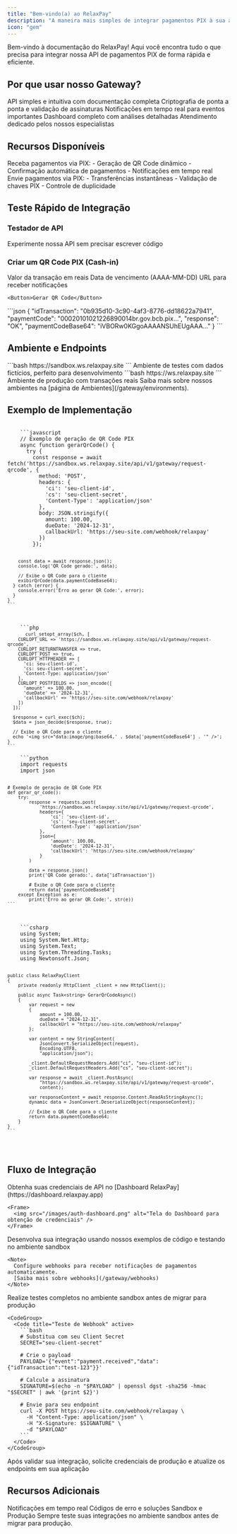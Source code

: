 ```yaml
---
title: "Bem-vindo(a) ao RelaxPay"
description: "A maneira mais simples de integrar pagamentos PIX à sua aplicação"
icon: "gem"
---
```


<Note>
  Bem-vindo à documentação do RelaxPay! Aqui você encontra tudo o que precisa para integrar nossa API de pagamentos PIX de forma rápida e eficiente.
</Note>

## Por que usar nosso Gateway?

<CardGroup cols={2}>
  <Card title="Integração Rápida" icon="bolt" color="#4CAF50" href="/gateway/authentication">
    API simples e intuitiva com documentação completa
  </Card>
  <Card title="Segurança" icon="shield" color="#2196F3" href="/gateway/environments">
    Criptografia de ponta a ponta e validação de assinaturas
  </Card>
  <Card title="Webhooks" icon="bell" color="#FFC107" href="/gateway/webhooks">
    Notificações em tempo real para eventos importantes
  </Card>
  <Card title="Monitoramento" icon="chart-line" color="#9C27B0">
    Dashboard completo com análises detalhadas
  </Card>
  <Card title="Suporte" icon="headset" color="#F44336">
    Atendimento dedicado pelos nossos especialistas
  </Card>
</CardGroup>

## Recursos Disponíveis

<CardGroup cols={2}>
  <Card title="PIX Cash-in" icon="arrow-down" color="#4CAF50" href="/gateway/pix-cash-in">
    Receba pagamentos via PIX:
    - Geração de QR Code dinâmico
    - Confirmação automática de pagamentos
    - Notificações em tempo real
  </Card>
  <Card title="PIX Cash-out" icon="arrow-up" color="#F44336" href="/gateway/pix-cash-out">
    Envie pagamentos via PIX:
    - Transferências instantâneas
    - Validação de chaves PIX
    - Controle de duplicidade
  </Card>
</CardGroup>

## Teste Rápido de Integração

<Frame>
  <div style={{ padding: '20px', borderRadius: '8px', backgroundColor: '#f9f9f9' }}>
    <h3>Testador de API</h3>
    <p>Experimente nossa API sem precisar escrever código</p>
  </div>
</Frame>

### Criar um QR Code PIX (Cash-in)

<Tabs>
  <Tab title="Request">
    <ParamField body="amount" type="number" required>
      Valor da transação em reais
    </ParamField>
    <ParamField body="dueDate" type="string" required>
      Data de vencimento (AAAA-MM-DD)
    </ParamField>
    <ParamField body="callbackUrl" type="string" required>
      URL para receber notificações
    </ParamField>
    
    <Button>Gerar QR Code</Button>
  </Tab>
  <Tab title="Response">
    <ResponseField name="Exemplo de resposta" type="object">
      ```json
      {
        "idTransaction": "0b935d10-3c90-4af3-8776-dd18622a7941",
        "paymentCode": "00020101021226890014br.gov.bcb.pix...",
        "response": "OK",
        "paymentCodeBase64": "iVBORw0KGgoAAAANSUhEUgAAA..."
      }
      ```
    </ResponseField>
  </Tab>
</Tabs>

## Ambiente e Endpoints

<Tabs>
  <Tab title="Sandbox">
    ```bash
    https://sandbox.ws.relaxpay.site
    ```
    <Check>
      Ambiente de testes com dados fictícios, perfeito para desenvolvimento
    </Check>
  </Tab>
  <Tab title="Produção">
    ```bash
    https://ws.relaxpay.site
    ```
    <Check>
      Ambiente de produção com transações reais
    </Check>
  </Tab>
</Tabs>

<Note>
  Saiba mais sobre nossos ambientes na [página de Ambientes](/gateway/environments).
</Note>

## Exemplo de Implementação

<CodeGroup>
  <Code title="JavaScript" active>
    ```javascript
    // Exemplo de geração de QR Code PIX
    async function gerarQrCode() {
      try {
        const response = await fetch('https://sandbox.ws.relaxpay.site/api/v1/gateway/request-qrcode', {
          method: 'POST',
          headers: {
            'ci': 'seu-client-id',
            'cs': 'seu-client-secret',
            'Content-Type': 'application/json'
          },
          body: JSON.stringify({
            amount: 100.00,
            dueDate: '2024-12-31',
            callbackUrl: 'https://seu-site.com/webhook/relaxpay'
          })
        });
        
        const data = await response.json();
        console.log('QR Code gerado:', data);
        
        // Exibe o QR Code para o cliente
        exibirQrCode(data.paymentCodeBase64);
      } catch (error) {
        console.error('Erro ao gerar QR Code:', error);
      }
    }
    ```
  </Code>
  <Code title="PHP">
    ```php
    <?php
    // Exemplo de geração de QR Code PIX
    function gerarQrCode() {
      $ch = curl_init();
      
      curl_setopt_array($ch, [
        CURLOPT_URL => 'https://sandbox.ws.relaxpay.site/api/v1/gateway/request-qrcode',
        CURLOPT_RETURNTRANSFER => true,
        CURLOPT_POST => true,
        CURLOPT_HTTPHEADER => [
          'ci: seu-client-id',
          'cs: seu-client-secret',
          'Content-Type: application/json'
        ],
        CURLOPT_POSTFIELDS => json_encode([
          'amount' => 100.00,
          'dueDate' => '2024-12-31',
          'callbackUrl' => 'https://seu-site.com/webhook/relaxpay'
        ])
      ]);
      
      $response = curl_exec($ch);
      $data = json_decode($response, true);
      
      // Exibe o QR Code para o cliente
      echo '<img src="data:image/png;base64,' . $data['paymentCodeBase64'] . '" />';
    }
    ```
  </Code>
  <Code title="Python">
    ```python
    import requests
    import json
    
    # Exemplo de geração de QR Code PIX
    def gerar_qr_code():
        try:
            response = requests.post(
                'https://sandbox.ws.relaxpay.site/api/v1/gateway/request-qrcode',
                headers={
                    'ci': 'seu-client-id',
                    'cs': 'seu-client-secret',
                    'Content-Type': 'application/json'
                },
                json={
                    'amount': 100.00,
                    'dueDate': '2024-12-31',
                    'callbackUrl': 'https://seu-site.com/webhook/relaxpay'
                }
            )
            
            data = response.json()
            print('QR Code gerado:', data['idTransaction'])
            
            # Exibe o QR Code para o cliente
            return data['paymentCodeBase64']
        except Exception as e:
            print('Erro ao gerar QR Code:', str(e))
    ```
  </Code>
  <Code title="C#">
    ```csharp
    using System;
    using System.Net.Http;
    using System.Text;
    using System.Threading.Tasks;
    using Newtonsoft.Json;
    
    public class RelaxPayClient
    {
        private readonly HttpClient _client = new HttpClient();
        
        public async Task<string> GerarQrCodeAsync()
        {
            var request = new
            {
                amount = 100.00,
                dueDate = "2024-12-31",
                callbackUrl = "https://seu-site.com/webhook/relaxpay"
            };
            
            var content = new StringContent(
                JsonConvert.SerializeObject(request),
                Encoding.UTF8,
                "application/json");
                
            _client.DefaultRequestHeaders.Add("ci", "seu-client-id");
            _client.DefaultRequestHeaders.Add("cs", "seu-client-secret");
            
            var response = await _client.PostAsync(
                "https://sandbox.ws.relaxpay.site/api/v1/gateway/request-qrcode", 
                content);
                
            var responseContent = await response.Content.ReadAsStringAsync();
            dynamic data = JsonConvert.DeserializeObject(responseContent);
            
            // Exibe o QR Code para o cliente
            return data.paymentCodeBase64;
        }
    }
    ```
  </Code>
</CodeGroup>

## Fluxo de Integração

<Steps>
  <Step title="Autenticação" icon="key">
    Obtenha suas credenciais de API no [Dashboard RelaxPay](https://dashboard.relaxpay.app)
    
    <Frame>
      <img src="/images/auth-dashboard.png" alt="Tela do Dashboard para obtenção de credenciais" />
    </Frame>
  </Step>
  <Step title="Implementação" icon="code">
    Desenvolva sua integração usando nossos exemplos de código e testando no ambiente sandbox
    
    <Note>
      Configure webhooks para receber notificações de pagamentos automaticamente.
      [Saiba mais sobre webhooks](/gateway/webhooks)
    </Note>
  </Step>
  <Step title="Testes" icon="flask">
    Realize testes completos no ambiente sandbox antes de migrar para produção
    
    <CodeGroup>
      <Code title="Teste de Webhook" active>
        ```bash
        # Substitua com seu Client Secret
        SECRET="seu-client-secret"
        
        # Crie o payload
        PAYLOAD='{"event":"payment.received","data":{"idTransaction":"test-123"}}'
        
        # Calcule a assinatura
        SIGNATURE=$(echo -n "$PAYLOAD" | openssl dgst -sha256 -hmac "$SECRET" | awk '{print $2}')
        
        # Envie para seu endpoint
        curl -X POST https://seu-site.com/webhook/relaxpay \
          -H "Content-Type: application/json" \
          -H "X-Signature: $SIGNATURE" \
          -d "$PAYLOAD"
        ```
      </Code>
    </CodeGroup>
  </Step>
  <Step title="Produção" icon="rocket">
    Após validar sua integração, solicite credenciais de produção e atualize os endpoints em sua aplicação
  </Step>
</Steps>

## Recursos Adicionais

<CardGroup cols={3}>
  <Card title="Webhooks" icon="bell" href="/gateway/webhooks">
    Notificações em tempo real
  </Card>
  <Card title="Erros" icon="triangle-exclamation" href="/gateway/errors">
    Códigos de erro e soluções
  </Card>
  <Card title="Ambientes" icon="server" href="/gateway/environments">
    Sandbox e Produção
  </Card>
</CardGroup>

<Warning>
  Sempre teste suas integrações no ambiente sandbox antes de migrar para produção.
</Warning> 